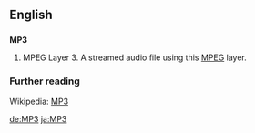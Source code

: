 ==English==
==={{initialism}}===
'''MP3'''

#MPEG Layer 3.  A streamed audio file using this [[MPEG]] layer.

=== Further reading ===
Wikipedia: [[w:MP3|MP3]]

[[de:MP3]]
[[ja:MP3]]